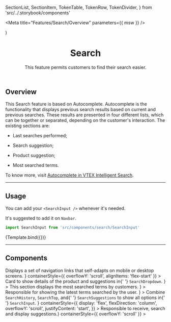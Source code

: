   SectionList,
  SectionItem,
  TokenTable,
  TokenRow,
  TokenDivider,
} from 'src/../.storybook/components'

<Meta title="Features/Search/Overview" parameters={{ msw }} />

  <div
    style={{
      maxWidth: '600px',
      height: '400px',
      margin: '0 auto',
      padding: '0 16px',
      background: 'white',
    }}
  >
    <SearchInput {...props} />
  </div>
)

<header>

# Search

This feature permits customers to find their search easier.

</header>

## Overview

This Search feature is based on Autocomplete.
Autocomplete is the functionality that displays previous search results based on current and previous searches. These results are presented in four
different lists, which can be together or separated, depending on the customer's interaction. The existing sections are:

- Last searches performed;

- Search suggestion;

- Product suggestion;

- Most searched terms.

To know more, visit [Autocomplete in VTEX Intelligent Search](https://help.vtex.com/tracks/vtex-intelligent-search--19wrbB7nEQcmwzDPl1l4Cb/4gXFsEWjF7QF7UtI2GAvhL).

---

## Usage

You can add your `<SearchInput />` whenever it's needed.

It's suggested to add it on `Navbar`.

```jsx
import SearchInput from 'src/components/search/SearchInput'
```

<Canvas>
  <Story
    name="Overview"
    parameters={{
      backgrounds: { default: 'dark' },
      msw,
    }}
    args={{
      products,
    }}
  >
    {Template.bind({})}
  </Story>
</Canvas>

<SearchSharedTokenTable />

---

## Components

<SearchInputProvider>
  <SectionList grid="grid">
    <SectionItem
      title="SearchSuggestions"
      actionPath="../?path=/docs/features-search-searchsuggestions--default-story"
      description={
        <>
          Displays a set of navigation links that self-adapts on mobile or
          desktop screens.
        </>
      }
      containerStyle={{ overflowY: 'scroll', alignItems: 'flex-start' }}
    >
      <SearchSuggestions
        term="Ste"
        products={products.slice(0, 3)}
        terms={searchTerms}
        style={{ width: '100%' }}
      />
    </SectionItem>
    <SectionItem
      title="SearchProductCard"
      actionPath="../?path=/docs/features-search-searchproductcard--search-product-card"
      description={
        <>
          Card to show details of the product and suggestions in{' '}
          <code>SearchDropdown</code>.
        </>
      }
    >
      <SearchProductCard product={product} style={{ width: '100%' }} />
    </SectionItem>
    <SectionItem
      title="SearchTop"
      actionPath="../?path=/docs/features-search-searchtop--default-story"
      description={
        <>This section displays the most searched terms by customers.</>
      }
    >
      <SearchTop style={{ width: '100%' }} />
    </SectionItem>
  </SectionList>
  <SectionList grid="grid">
    <SectionItem
      title="SearchHistory"
      actionPath="../?path=/docs/features-search-searchhistory--default-story"
      description={
        <>Responsible for showing the latest terms searched by the user.</>
      }
    >
      <SearchHistory style={{ width: '100%' }} />
    </SectionItem>
    <SectionItem
      title="SearchDropdown"
      actionPath="../?path=/docs/features-search-searchdropdown--default-story"
      description={
        <>
          Combine <code>SearchHistory</code>, <code>SearchTop</code>, and{' '}
          <code>SearchSuggestions</code> to show all options in{' '}
          <code>SearchInput</code>.
        </>
      }
      containerStyle={{
        display: 'flex',
        flexDirection: 'column',
        overflowY: 'scroll',
        justifyContent: 'start',
      }}
    >
      <SearchDropdown />
    </SectionItem>
    <SectionItem
      title="SearchInput"
      actionPath="../?path=/docs/features-search-searchinput--default-story"
      description={<>Responsible to receive, search and display suggestions.</>}
      containerStyle={{ overflowY: 'scroll' }}
    >
      <SearchInput containerStyle={{ width: '100%' }} />
    </SectionItem>
  </SectionList>
</SearchInputProvider>
